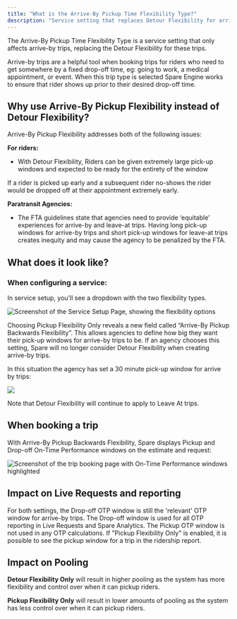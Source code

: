 ```yaml
---
title: "What is the Arrive-By Pickup Time Flexibility Type?"
description: "Service setting that replaces Detour Flexibility for arrive-by trips, providing more equitable pickup windows and better rider experience."
---
```


The Arrive-By Pickup Time Flexibility Type is a service setting that only affects arrive-by trips, replacing the Detour Flexibility for these trips.

Arrive-by trips are a helpful tool when booking trips for riders who need to get somewhere by a fixed drop-off time, eg: going to work, a medical appointment, or event. When this trip type is selected Spare Engine works to ensure that rider shows up prior to their desired drop-off time.

## **Why use Arrive-By Pickup Flexibility instead of Detour Flexibility?**

Arrive-By Pickup Flexibility addresses both of the following issues:

**For riders:**

- With Detour Flexibility, Riders can be given extremely large pick-up windows and expected to be ready for the entirety of the window

If a rider is picked up early and a subsequent rider no-shows the rider would be dropped off at their appointment extremely early.

**Paratransit Agencies:**

- The FTA guidelines state that agencies need to provide ‘equitable’ experiences for arrive-by and leave-at trips. Having long pick-up windows for arrive-by trips and short pick-up windows for leave-at trips creates inequity and may cause the agency to be penalized by the FTA. 

## **What does it look like?**

### When configuring a service:

In service setup, you'll see a dropdown with the two flexibility types.

![Screenshot of the Service Setup Page, showing the flexibility options](https://spare-74fa64f80617.intercom-attachments-1.com/i/o/972924972/441ecf0d7c632fbcef71cfe4/C0z0FbcjlAaYfytyPibYllZD6XryhugIfw.png?expires=1753820100&signature=acdb7f51239da2340b7dfc2e15c3a4e4a1cbaf5255f61e370190693384ac8158&req=fSclH8t6lIZdFb4f3HP0gMppNuxeqcSSyrfp7KzMzKmsC4V%2BYfC42qbeFaXO%0Abco%3D%0A)

Choosing Pickup Flexibility Only reveals a new field called “Arrive-By Pickup Backwards Flexibility”. This allows agencies to define how big they want their pick-up windows for arrive-by trips to be. If an agency chooses this setting, Spare will no longer consider Detour Flexibility when creating arrive-by trips. 

In this situation the agency has set a 30 minute pick-up window for arrive by trips:

![](https://spare-74fa64f80617.intercom-attachments-1.com/i/o/972924976/4c1f2229fd309a5f38d0000d/oSubLLzg3ilEa3t2PuAUI8bWmc-xK3yLWg.png)

Note that Detour Flexibility will continue to apply to Leave At trips.

## **When booking a trip**

With Arrive-By Pickup Backwards Flexibility, Spare displays Pickup and Drop-off On-Time Performance windows on the estimate and request:

![Screenshot of the trip booking page with On-Time Performance windows highlighted](https://spare-74fa64f80617.intercom-attachments-1.com/i/o/972924983/b15e77d0f2934f3a97a4d22f/nOf-bC0MLf0OfCaPzC-_NuJyjzT38JZ6XQ.png?expires=1753820100&signature=251df5108f1da471b14695f3d4cd0a375f9f41b2697559f37d728b2a5bc2be1c&req=fSclH8t6lIlcFb4f3HP0gH2CmV8v3h3DWJLZrXWEtbnkxRTVPJ%2FRJpMKKT5W%0AwmI%3D%0A)

## **Impact on Live Requests and reporting**

For both settings, the Drop-off OTP window is still the 'relevant' OTP window for arrive-by trips. The Drop-off window is used for all OTP reporting in Live Requests and Spare Analytics. The Pickup OTP window is not used in any OTP calculations. If "Pickup Flexibility Only" is enabled, it is possible to see the pickup window for a trip in the ridership report.

## **Impact on Pooling**

**Detour Flexibility Only** will result in higher pooling as the system has more flexibility and control over when it can pickup riders.

**Pickup Flexibility Only** will result in lower amounts of pooling as the system has less control over when it can pickup riders.
